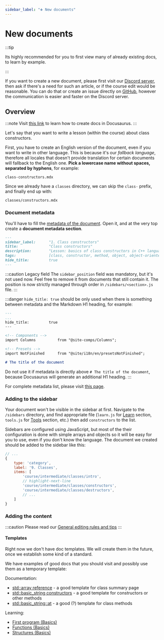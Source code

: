 ```yaml
---
sidebar_label: "➕ New documents"
---
```


# New documents


:::tip

Its highly recommended for you to first view many of already existing docs, to
learn by example.

:::

If you want to create a new document, please first visit our [Discord server](https://discord.gg/3MeXQ8TvBw),
then ask if there's a need for such an article, or if the course edit would be reasonable.
You can do that or create an issue directly on [GitHub](https://github.com/Cpp4You/CppLangNet/issues), however the communication is
easier and faster on the Discord server.

## Overview

:::note
Visit [this link](https://docusaurus.io/docs/create-doc) to learn how to create docs in Docusaurus.
:::

Let's say that you want to write a lesson (within the course) about class constructors.

First, you have to create an English version of the document, even if you want to write in other language.
This is because it's our *fallback language*, therefore all locales that doesn't provide translation for
certain documents will fallback to the English one.
**Pick a lowercase name without spaces, separated by hyphens**, for example:

```
class-constructors.mdx
```

Since we already have a `classes` directory, we can skip the `class-` prefix, and finally end up with:

```
classes/constructors.mdx
```

### Document metadata

You'll have to fill the [metadata of the document](https://docusaurus.io/docs/next/api/plugins/@docusaurus/plugin-content-docs#markdown-frontmatter).
Open it, and at the very top create a **document metadata section**.

```md
---
sidebar_label:		"1. Class constructors"
title:				"Class constructors"
description:		"Lesson: basics of class constructors in C++ language"
tags:				[class, constructor, method, object, object-oriented-programming, object-oriented, oop]
hide_title:			true
---
```

:::caution Legacy field
The `sidebar_position` field was mandatory, but it's not used now. Feel free to remove it from documents that
still contain it. The position is now strictly managed through order in `/sidebars/<section>.js` file.
:::

:::danger
`hide_title: true` should be only used when there is something between metadata and the Markdown H1 heading,
for example:

```md
---
...
hide_title:			true
---

<!-- Components -->
import Columns			from "@site-comps/Columns";

<!-- Presets -->
import NotFinished		from "@site/i18n/en/presetsNotFinished";

# The title of the document
```

Do not use it if metadata is directly above `# The title of the document`, because
Docusaurus will generate an additional H1 heading.
:::

For complete metadata list, please visit [this page](https://docusaurus.io/docs/next/api/plugins/@docusaurus/plugin-content-docs#markdown-frontmatter).

### Adding to the sidebar

Your document won't be visible in the sidebar at first. Navigate to the `/sidebars` directory,
and find appropriate file (`learn.js` for [Learn](https://cpp-lang.net/learn/) section, `tools.js` for [Tools](https://cpp-lang.net/tools/) section, etc.)
then add `constructors` to the list.

Sidebars are configured using JavaScript, but most of the their configuration is done with simple
arrays and objects so it will be easy for you to use, even if you don't know the language.
The document we created should be added to the sidebar like this:

```js
// ...
{
	type: 'category',
	label: '9. Classes',
	items: [
		'course/intermediate/classes/intro',
		// highlight-next-line
		'course/intermediate/classes/constructors',
		'course/intermediate/classes/destructors',
		// ...
	]
}
```

### Adding the content

:::caution
Please read our [General editing rules and tips](../writing-guide/general-rules)
:::

#### Templates

Right now we don't have doc templates. We will create them in the future, once we establish
some kind of a standard.

We have examples of good docs that you should visit and possibly use them as a temporary template:

Documentation:

- [std::array reference](/docs/std/containers/arrays/array/) - a good template for class summary page
- [std::basic_string constructors](/docs/std/containers/strings/string/constructor/) - a good template for constructors or other methods
- [std::basic_string::at](/docs/std/containers/strings/string/at/) - a good (?) template for class methods

Learning:
- [First program (Basics)](/learn/course/basics/first-program/)
- [Functions (Basics)](/learn/course/basics/functions/)
- [Structures (Basics)](/learn/course/basics/structures/)